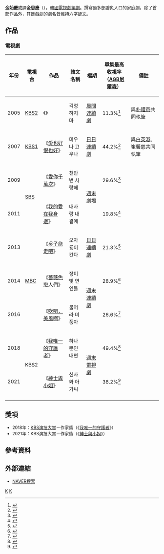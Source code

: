 {{藝人
| 姓名     = 金始慶 
| 類型     = 編劇
| 圖片     = 
| 圖片尺寸 = 
| 圖片簡介 = 
| 原名     = 
| 外文名   = 김사경
| 外文     = ko
| 羅馬拼音 = Kim Sa Kyung
| 英文名   = 
| 綽號     = 
| 其他藝名 = 
| 國籍     = {{ROK}}
| 民族     = 
| 籍貫     = 
| 出生日期 = 
| 出生地點 = 
| 職業     = [[編劇|編劇]]
| 語言     = [[韓語|韓語]]
| 教育程度 = 
| 配偶     = 
| 出身地   = 
| 出道作   = 
| 出道日期 = 2005年
| 代表作   = 
| 活躍年代 = 
| 經紀公司 = 
}}

'''金始慶'''或譯'''金思慶'''（{{lang-ko|김사경}}），[[韓國|韓國]][[電視劇|電視劇]][[編劇|編劇]]。撰寫過多部膾炙人口的家庭劇，除了首部作品外，其餘戲劇的劇名皆維持六字諺文。

== 作品 ==
=== 電視劇 ===
{|class=wikitable
|-
! 年份
! 電視台
! 作品
! 韓文名稱
! 檔期
! 單集最高收視率<br />（[[AC尼爾森|AGB尼爾森]]）
! 備註
|-
| 2005 || [[KBS第2頻道|KBS2]] || 《{{link-ko|不要擔心|걱정하지마}}》 || 걱정하지마 || [[KBS晨間連續劇|晨間連續劇]] || 11.3%<ref>{{cite web|url=https://search.daum.net/search?w=tv&q=걱정하지마%20시청률&irt=tv-program&irk=48029&DA=TVP|title=걱정하지마 시청률|work=Daum|accessdate=2021-06-02|archive-date=2021-06-04|archive-url=https://web.archive.org/web/20210604013827/https://search.daum.net/search?w=tv&q=%EA%B1%B1%EC%A0%95%ED%95%98%EC%A7%80%EB%A7%88%20%EC%8B%9C%EC%B2%AD%EB%A5%A0&irt=tv-program&irk=48029&DA=TVP|dead-url=no}}</ref> || 與[[朴禮京|朴禮京]]共同執筆
|-
| 2007 || [[KBS第1頻道|KBS1]] || 《[[愛也好恨也好|愛也好恨也好]]》 || 미우나 고우나 || [[KBS_1TV日日連續劇|日日連續劇]] || 44.2%<ref>{{cite web|url=https://search.daum.net/search?w=tv&q=미우나%20고우나%20시청률&irt=tv-program&irk=50344&DA=TVP|title=미우나 고우나 시청률|work=Daum|accessdate=2021-06-02|archive-date=2021-06-03|archive-url=https://web.archive.org/web/20210603134734/https://search.daum.net/search?w=tv&q=%EB%AF%B8%EC%9A%B0%EB%82%98%20%EA%B3%A0%EC%9A%B0%EB%82%98%20%EC%8B%9C%EC%B2%AD%EB%A5%A0&irt=tv-program&irk=50344&DA=TVP|dead-url=no}}</ref> || 與[[白英淑|白英淑]]、崔馨慈共同執筆
|-
| 2009 || rowspan=2|[[SBS_(韓國)|SBS]] || 《[[愛你千萬次|愛你千萬次]]》 || 천만번 사랑해 || rowspan=2|[[SBS週末劇場|週末劇場]] || 29.6%<ref>{{cite web|url=https://search.daum.net/search?w=tv&q=천만번%20사랑해%20시청률&irt=tv-program&irk=54546&DA=TVP|title=천만번 사랑해 시청률|work=Daum|accessdate=2021-06-02|archive-date=2021-06-03|archive-url=https://web.archive.org/web/20210603123723/https://search.daum.net/search?w=tv&q=%EC%B2%9C%EB%A7%8C%EB%B2%88%20%EC%82%AC%EB%9E%91%ED%95%B4%20%EC%8B%9C%EC%B2%AD%EB%A5%A0&irt=tv-program&irk=54546&DA=TVP|dead-url=no}}</ref> || 
|-
| 2011 || 《[[我的愛在我身邊|我的愛在我身邊]]》 || 내사랑 내곁에 || 19.8%<ref>{{cite web|url=https://search.daum.net/search?w=tv&q=내사랑%20내곁에%20시청률&irt=tv-program&irk=58322&DA=TVP|title=내사랑 내곁에 시청률|work=Daum|accessdate=2021-06-02|archive-date=2021-06-03|archive-url=https://web.archive.org/web/20210603174341/https://search.daum.net/search?w=tv&q=%EB%82%B4%EC%82%AC%EB%9E%91%20%EB%82%B4%EA%B3%81%EC%97%90%20%EC%8B%9C%EC%B2%AD%EB%A5%A0&irt=tv-program&irk=58322&DA=TVP|dead-url=no}}</ref> || 
|-
| 2013 || rowspan=3|[[文化廣播公司|MBC]] || 《[[吳子龍走吧|吳子龍走吧]]》 || 오자룡이 간다 || [[MBC日日連續劇|日日連續劇]] || 21.3%<ref>{{cite web|url=https://search.daum.net/search?w=tv&q=오자룡이%20간다%20시청률&irt=tv-program&irk=61673&DA=TVP|title=오자룡이 간다 시청률|work=Daum|accessdate=2021-06-02|archive-date=2021-06-03|archive-url=https://web.archive.org/web/20210603162832/https://search.daum.net/search?w=tv&q=%EC%98%A4%EC%9E%90%EB%A3%A1%EC%9D%B4%20%EA%B0%84%EB%8B%A4%20%EC%8B%9C%EC%B2%AD%EB%A5%A0&irt=tv-program&irk=61673&DA=TVP|dead-url=no}}</ref> || 
|-
| 2014 || 《[[薔薇色戀人們|薔薇色戀人們]]》 || 장미빛 연인들 || rowspan=2|[[MBC週末連續劇|週末連續劇]] || 28.9%<ref>{{cite web|url=https://search.daum.net/search?w=tv&q=장미빛%20연인들%20시청률&irt=tv-program&irk=66605&DA=TVP|title=장미빛 연인들 시청률|work=Daum|accessdate=2021-06-02|archive-date=2021-06-02|archive-url=https://web.archive.org/web/20210602220215/https://search.daum.net/search?w=tv&q=%EC%9E%A5%EB%AF%B8%EB%B9%9B%20%EC%97%B0%EC%9D%B8%EB%93%A4%20%EC%8B%9C%EC%B2%AD%EB%A5%A0&irt=tv-program&irk=66605&DA=TVP|dead-url=no}}</ref> || 
|-
| 2016 || 《[[吹吧，美風啊|吹吧，美風啊]]》 || 불어라 미풍아 || 26.6%<ref>{{cite web|url=https://search.daum.net/search?w=tv&q=불어라%20미풍아%20시청률&irt=tv-program&irk=77188&DA=TVP|title=불어라 미풍아 시청률|work=Daum|accessdate=2021-06-02|archive-date=2021-06-03|archive-url=https://web.archive.org/web/20210603064942/https://search.daum.net/search?w=tv&q=%EB%B6%88%EC%96%B4%EB%9D%BC%20%EB%AF%B8%ED%92%8D%EC%95%84%20%EC%8B%9C%EC%B2%AD%EB%A5%A0&irt=tv-program&irk=77188&DA=TVP|dead-url=no}}</ref> || 
|-
| 2018 || rowspan=2|KBS2 || 《[[我唯一的守護者|我唯一的守護者]]》 || 하나뿐인 내편 || rowspan=2|[[KBS週末連續劇|週末電視劇]] || 49.4%<ref>{{cite web|url=https://search.daum.net/search?w=tv&q=하나뿐인%20내편%20시청률&irt=tv-program&irk=82997&DA=TVP|title=하나뿐인 내편 시청률|work=Daum|accessdate=2021-06-02|archive-date=2021-06-02|archive-url=https://web.archive.org/web/20210602220511/https://search.daum.net/search?w=tv&q=%ED%95%98%EB%82%98%EB%BF%90%EC%9D%B8%20%EB%82%B4%ED%8E%B8%20%EC%8B%9C%EC%B2%AD%EB%A5%A0&irt=tv-program&irk=82997&DA=TVP|dead-url=no}}</ref> || 
|-
| 2021 || 《[[紳士與小姐|紳士與小姐]]》 || 신사와 아가씨 || 38.2%<ref>{{cite web|url=https://search.daum.net/search?w=tv&q=신사와%20아가씨%20시청률&irt=tv-program&irk=91615&DA=TVP|title=신사와 아가씨 시청률|work=Daum|accessdate=2022-04-05}}</ref> || 
|-
|}

== 獎項 ==
*2018年：[[KBS演技大賞|KBS演技大賞]]－作家獎（《[[我唯一的守護者|我唯一的守護者]]》）
*2021年：KBS演技大賞－作家獎（《[[紳士與小姐|紳士與小姐]]》）

== 參考資料 ==
{{reflist}}

== 外部連結 ==
*[http://search.naver.com/search.naver?sm=tab_hty.top&where=nexearch&ie=utf8&query=%EA%B9%80%EC%82%AC%EA%B2%BD NAVER搜索] {{Wayback|url=http://search.naver.com/search.naver?sm=tab_hty.top&where=nexearch&ie=utf8&query=%EA%B9%80%EC%82%AC%EA%B2%BD |date=20190701032221 }}{{ko}}

[[Category:韓國編劇|K]]
[[Category:金姓|K]]